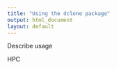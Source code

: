 ```yaml
---
title: "Using the dclone package"
output: html_document
layout: default
---
```


Describe usage

HPC
